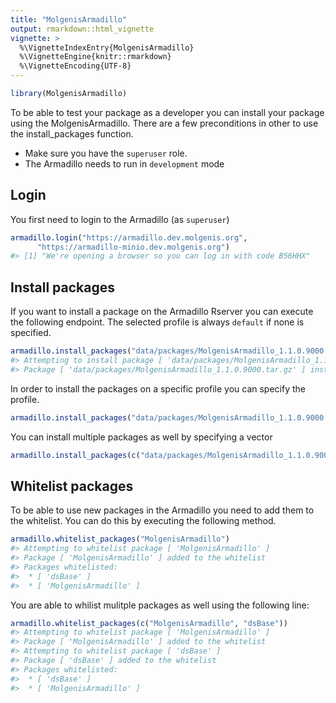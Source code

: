 ```yaml
---
title: "MolgenisArmadillo"
output: rmarkdown::html_vignette
vignette: >
  %\VignetteIndexEntry{MolgenisArmadillo}
  %\VignetteEngine{knitr::rmarkdown}
  %\VignetteEncoding{UTF-8}
---
```





```r
library(MolgenisArmadillo)
```

To be able to test your package as a developer you can install your package using the MolgenisArmadillo. There are a few preconditions in other to use the install_packages function.

- Make sure you have the `superuser` role.
- The Armadillo needs to run in `development` mode

## Login
You first need to login to the Armadillo (as `superuser`)



```r
armadillo.login("https://armadillo.dev.molgenis.org",
      "https://armadillo-minio.dev.molgenis.org")
#> [1] "We're opening a browser so you can log in with code B56HHX"
```

## Install packages
If you want to install a package on the Armadillo Rserver you can execute the following endpoint. The selected profile is always `default` if none is specified.


```r
armadillo.install_packages("data/packages/MolgenisArmadillo_1.1.0.9000.tar.gz")
#> Attempting to install package [ 'data/packages/MolgenisArmadillo_1.1.0.9000.tar.gz' ]
#> Package [ 'data/packages/MolgenisArmadillo_1.1.0.9000.tar.gz' ] installed
```

In order to install the packages on a specific profile you can specify the profile.


```r
armadillo.install_packages("data/packages/MolgenisArmadillo_1.1.0.9000.tar.gz", profile = "exposome")
```

You can install multiple packages as well by specifying a vector


```r
armadillo.install_packages(c("data/packages/MolgenisArmadillo_1.1.0.9000.tar.gz", "data/packages/dsBase_6.1.0.9000.tar.gz"))
```

## Whitelist packages
To be able to use new packages in the Armadillo you need to add them to the whitelist. You can do this by executing the following method.


```r
armadillo.whitelist_packages("MolgenisArmadillo")
#> Attempting to whitelist package [ 'MolgenisArmadillo' ]
#> Package [ 'MolgenisArmadillo' ] added to the whitelist
#> Packages whitelisted:
#>  * [ 'dsBase' ]
#>  * [ 'MolgenisArmadillo' ]
```

You are able to whilist mulitple packages as well using the following line:


```r
armadillo.whitelist_packages(c("MolgenisArmadillo", "dsBase"))
#> Attempting to whitelist package [ 'MolgenisArmadillo' ]
#> Package [ 'MolgenisArmadillo' ] added to the whitelist
#> Attempting to whitelist package [ 'dsBase' ]
#> Package [ 'dsBase' ] added to the whitelist
#> Packages whitelisted:
#>  * [ 'dsBase' ]
#>  * [ 'MolgenisArmadillo' ]
```








